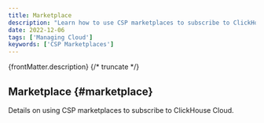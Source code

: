 ```yaml
---
title: Marketplace
description: "Learn how to use CSP marketplaces to subscribe to ClickHouse Cloud."
date: 2022-12-06
tags: ['Managing Cloud']
keywords: ['CSP Marketplaces']
---
```



{frontMatter.description}
{/* truncate */}

## Marketplace {#marketplace}

Details on using CSP marketplaces to subscribe to ClickHouse Cloud.

<Content />
